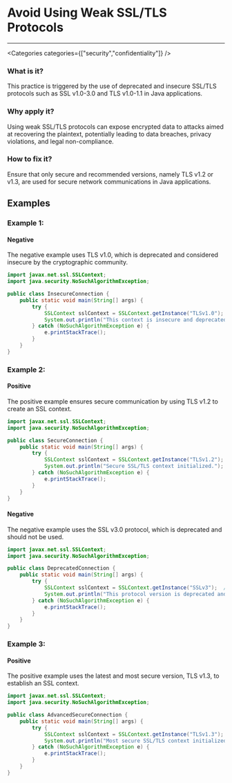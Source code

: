 

# Avoid Using Weak SSL/TLS Protocols

<Severity severity={SeverityLevels.CRITICAL} />

---

<Categories categories={["security","confidentiality"]} />

### What is it?
This practice is triggered by the use of deprecated and insecure SSL/TLS protocols such as SSL v1.0-3.0 and TLS v1.0-1.1 in Java applications.

### Why apply it?
Using weak SSL/TLS protocols can expose encrypted data to attacks aimed at recovering the plaintext, potentially leading to data breaches, privacy violations, and legal non-compliance.

### How to fix it?
Ensure that only secure and recommended versions, namely TLS v1.2 or v1.3, are used for secure network communications in Java applications.

## Examples

### Example 1:

<!-- #example -->

#### Negative

<!-- #example_negative_description -->
The negative example uses TLS v1.0, which is deprecated and considered insecure by the cryptographic community.

<!-- #example_negative_code -->
```java
import javax.net.ssl.SSLContext;
import java.security.NoSuchAlgorithmException;

public class InsecureConnection {
    public static void main(String[] args) {
        try {
            SSLContext sslContext = SSLContext.getInstance("TLSv1.0");  // Noncompliant
            System.out.println("This context is insecure and deprecated.");
        } catch (NoSuchAlgorithmException e) {
            e.printStackTrace();
        }
    }
}
```

### Example 2:

<!-- #example -->

#### Positive

<!-- #example_positive_description -->
The positive example ensures secure communication by using TLS v1.2 to create an SSL context.

<!-- #example_positive_code -->
```java
import javax.net.ssl.SSLContext;
import java.security.NoSuchAlgorithmException;

public class SecureConnection {
    public static void main(String[] args) {
        try {
            SSLContext sslContext = SSLContext.getInstance("TLSv1.2");  // Compliant
            System.out.println("Secure SSL/TLS context initialized.");
        } catch (NoSuchAlgorithmException e) {
            e.printStackTrace();
        }
    }
}
```

#### Negative

<!-- #example_negative_description -->
The negative example uses the SSL v3.0 protocol, which is deprecated and should not be used.

<!-- #example_negative_code -->
```java
import javax.net.ssl.SSLContext;
import java.security.NoSuchAlgorithmException;

public class DeprecatedConnection {
    public static void main(String[] args) {
        try {
            SSLContext sslContext = SSLContext.getInstance("SSLv3");  // Noncompliant
            System.out.println("This protocol version is deprecated and insecure.");
        } catch (NoSuchAlgorithmException e) {
            e.printStackTrace();
        }
    }
}
```

### Example 3:

<!-- #example -->

#### Positive

<!-- #example_positive_description -->
The positive example uses the latest and most secure version, TLS v1.3, to establish an SSL context.

<!-- #example_positive_code -->
```java
import javax.net.ssl.SSLContext;
import java.security.NoSuchAlgorithmException;

public class AdvancedSecureConnection {
    public static void main(String[] args) {
        try {
            SSLContext sslContext = SSLContext.getInstance("TLSv1.3");  // Compliant
            System.out.println("Most secure SSL/TLS context initialized.");
        } catch (NoSuchAlgorithmException e) {
            e.printStackTrace();
        }
    }
}
```